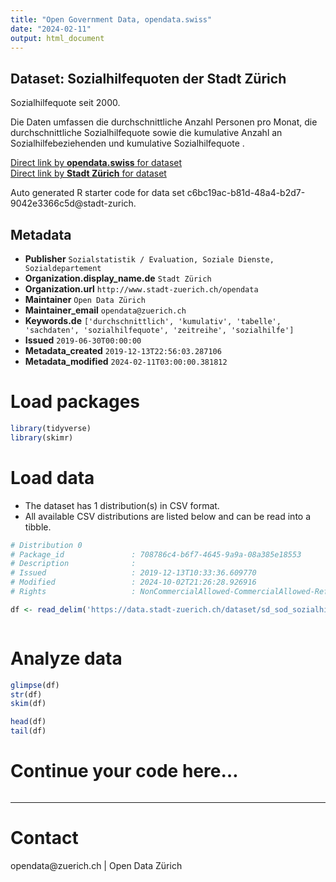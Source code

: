 ```yaml
---
title: "Open Government Data, opendata.swiss"
date: "2024-02-11"
output: html_document
---
```


## Dataset: Sozialhilfequoten der Stadt Zürich

 Sozialhilfequote seit 2000. 

Die Daten umfassen die durchschnittliche Anzahl Personen pro Monat, die durchschnittliche Sozialhilfequote sowie die kumulative Anzahl an Sozialhilfebeziehenden und kumulative Sozialhilfequote .

[Direct link by **opendata.swiss** for dataset](https://opendata.swiss/de/dataset/sozialhilfequoten-der-stadt-zurich)<br>
[Direct link by **Stadt Zürich** for dataset](https://data.stadt-zuerich.ch/dataset/sd_sod_sozialhilfequote)

Auto generated R starter code for data set c6bc19ac-b81d-48a4-b2d7-9042e3366c5d@stadt-zurich.

## Metadata

- **Publisher** `Sozialstatistik / Evaluation, Soziale Dienste, Sozialdepartement`
- **Organization.display_name.de** `Stadt Zürich`
- **Organization.url** `http://www.stadt-zuerich.ch/opendata`
- **Maintainer** `Open Data Zürich`
- **Maintainer_email** `opendata@zuerich.ch`
- **Keywords.de** `['durchschnittlich', 'kumulativ', 'tabelle', 'sachdaten', 'sozialhilfequote', 'zeitreihe', 'sozialhilfe']`
- **Issued** `2019-06-30T00:00:00`
- **Metadata_created** `2019-12-13T22:56:03.287106`
- **Metadata_modified** `2024-02-11T03:00:00.381812`


# Load packages

```r

library(tidyverse)
library(skimr)

```

# Load data

-   The dataset has 1 distribution(s) in CSV format.
-   All available CSV distributions are listed below and can be read into a tibble.

```r

# Distribution 0
# Package_id               : 708786c4-b6f7-4645-9a9a-08a385e18553
# Description              : 
# Issued                   : 2019-12-13T10:33:36.609770
# Modified                 : 2024-10-02T21:26:28.926916
# Rights                   : NonCommercialAllowed-CommercialAllowed-ReferenceNotRequired

df <- read_delim('https://data.stadt-zuerich.ch/dataset/sd_sod_sozialhilfequote/download/sd_sod_sozialhilfequote.csv')



```

# Analyze data

```r

glimpse(df)
str(df)
skim(df)

head(df)
tail(df)

```

# Continue your code here...

```r

```

------------------------------------------------------------------------

# Contact

opendata@zuerich.ch | Open Data Zürich
